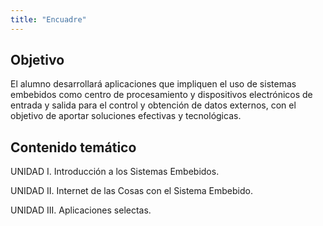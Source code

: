 ```yaml
---
title: "Encuadre"
---
```


## Objetivo

El alumno desarrollará aplicaciones que impliquen el uso de sistemas
embebidos como centro de procesamiento y dispositivos electrónicos de
entrada y salida para el control y obtención de datos externos, con el
objetivo de aportar soluciones efectivas y tecnológicas.


## Contenido temático

UNIDAD I. Introducción a los Sistemas Embebidos.

UNIDAD II. Internet de las Cosas con el Sistema Embebido.

UNIDAD III. Aplicaciones selectas.



